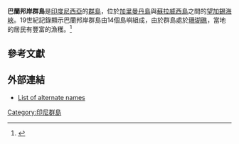 '''巴蘭邦岸群島'''是[[印度尼西亞|印度尼西亞]]的[[群島|群島]]，位於[[加里曼丹島|加里曼丹島]]與[[蘇拉威西島|蘇拉威西島]]之間的[[望加錫海峽|望加錫海峽]]。19世紀記錄顯示巴蘭邦岸群島由14個島嶼組成，由於群島處於[[珊瑚礁|珊瑚礁]]，當地的居民有豐富的漁穫。<ref>{{cite book
|url=http://books.google.com/books?id=YCMDAAAAYAAJ&pg=PA384&dq=balabalagan&as_brr=1&ie=ISO-8859-1#PPA385,M1
|title=A New and Comprehensive Gazetteer
|author=George Wright
|year=1834
|publisher=Thomas Kelly
|access-date=2010-08-13
|archive-date=2012-11-12
|archive-url=https://web.archive.org/web/20121112132252/http://books.google.com/books?id=YCMDAAAAYAAJ&pg=PA384&dq=balabalagan&as_brr=1&ie=ISO-8859-1#PPA385,M1
|dead-url=no
}}</ref>

==參考文獻==
{{reflist}}

==外部連結==
* [http://www.mapplanet.com/?do=loc&country=ID&adm1=14&loc=5342564 List of alternate names] {{Wayback|url=http://www.mapplanet.com/?do=loc&country=ID&adm1=14&loc=5342564 |date=20111001195837 }}

{{coord|-2.3333|117.4167|display=title}}

[[Category:印尼群島|Category:印尼群島]]
{{Indonesia-geo-stub}}